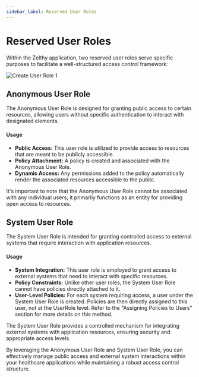 ```yaml
---
sidebar_label: Reserved User Roles
---
```


# Reserved User Roles

Within the Zelthy application, two reserved user roles serve specific purposes to facilitate a well-structured access control framework:

![Create User Role 1](/img/user-roles/creating-a-user-role1.png)

## Anonymous User Role

The Anonymous User Role is designed for granting public access to certain resources, allowing users without specific authentication to interact with designated elements.

#### Usage
- **Public Access:** This user role is utilized to provide access to resources that are meant to be publicly accessible.
- **Policy Attachment:** A policy is created and associated with the Anonymous User Role.
- **Dynamic Access:** Any permissions added to the policy automatically render the associated resources accessible to the public.

It's important to note that the Anonymous User Role cannot be associated with any individual users; it primarily functions as an entity for providing open access to resources.

## System User Role

The System User Role is intended for granting controlled access to external systems that require interaction with application resources.

#### Usage
- **System Integration:** This user role is employed to grant access to external systems that need to interact with specific resources.
- **Policy Constraints:** Unlike other user roles, the System User Role cannot have policies directly attached to it.
- **User-Level Policies:** For each system requiring access, a user under the System User Role is created. Policies are then directly assigned to this user, not at the UserRole level. Refer to the "Assigning Policies to Users" section for more details on this method.

The System User Role provides a controlled mechanism for integrating external systems with application resources, ensuring security and appropriate access levels.

By leveraging the Anonymous User Role and System User Role, you can effectively manage public access and external system interactions within your healthcare applications while maintaining a robust access control structure.